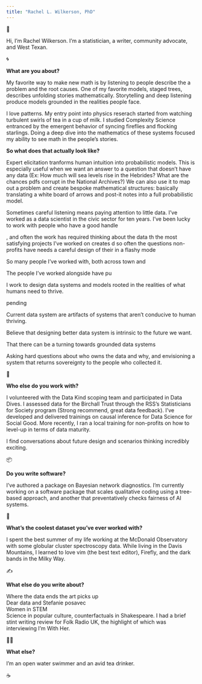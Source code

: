 ```yaml
---
title: "Rachel L. Wilkerson, PhD"
---
```


👋

Hi, I’m Rachel Wilkerson. I’m a statistician, a writer, community advocate, and West Texan. 

🌀

**What are you about?**

My favorite way to make new math is by listening to people describe the a problem and the root causes. One of my favorite models, staged trees, describes unfolding stories mathematically. Storytelling and deep listening produce models grounded in the realities people face.

I love patterns. My entry point into physics reserach started from watching turbulent swirls of tea in a cup of milk. I studied Complexity Science entranced by the emergent behavior of syncing fireflies and flocking starlings. Doing a deep dive into the mathematics of these systems focused my ability to see math in the people's stories.

**So what does that actually look like?**

Expert elicitation tranforms human intuition into probabilistic models. This is especially useful when we want an answer to a question that doesn't have any data (Ex: How much will sea levels rise in the Hebrides? What are the chances pdfs corrupt in the National Archives?) We can also use it to map out a problem and create bespoke mathematical structures: basically translating a white board of arrows and post-it notes into a full probabilistic model.

Sometimes careful listening means paying attention to little data. I've worked as a data scientist in the civic sector for ten years. I've been lucky to work with people who have a good handle

, and often the work has required thinking about the data th the most satisfying projects I've worked on creates d so often the questions non-profits have needs a careful design of their in a flashy mode

So many people I've worked with, both across town and

The people I've worked alongside have pu

I work to design data systems and models rooted in the realities of what humans need to thrive.

pending

Current data system are artifacts of systems that aren’t conducive to human thriving. 

Believe that designing better data system is intrinsic to the future we want. 

That there can be a turning towards grounded data systems

Asking hard questions about who owns the data and why, and envisioning a system that returns sovereignty to the people who collected it. 

🧩

**Who else do you work with?**

I volunteered with the Data Kind scoping team and participated in Data Dives. I assessed data for the Birchall Trust through the RSS's Statisticians for Society program (Strong recommend, great data feedback). I've developed and delivered trainings on causal inference for Data Science for Social Good. More recently, I ran a local training for non-profits on how to level-up in terms of data maturity.

I find conversations about future design and scenarios thinking incredibly exciting.

📦

**Do you write software?**

I've authored a package on Bayesian network diagnostics. I'm currently working on a software package that scales qualitative coding using a tree-based approach, and another that preventatively checks fairness of AI systems.

🌌

**What’s the coolest dataset you’ve ever worked with?**

I spent the best summer of my life working at the McDonald Observatory with some globular cluster spectroscopy data. While living in the Davis Mountains, I learned to love vim (the best text editor), Firefly, and the dark bands in the Milky Way.

✍️

**What else do you write about?**

Where the data ends the art picks up\
Dear data and Stefanie posavec\
Women in STEM\
Science in popular culture, counterfactuals in Shakespeare. I had a brief stint writing review for Folk Radio UK, the highlight of which was interviewing I'm With Her.

🏊‍♀️

**What else?**

I’m an open water swimmer and an avid tea drinker.

☕️
